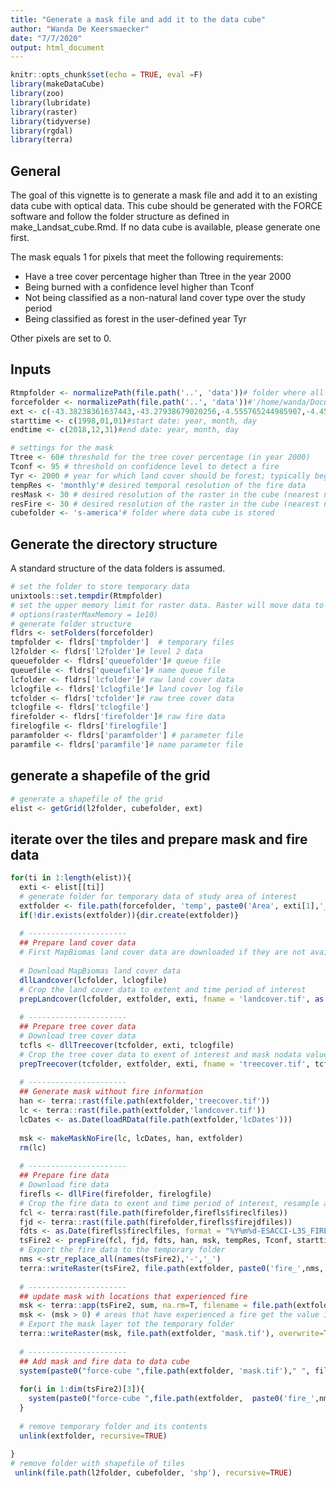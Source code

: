 ```yaml
---
title: "Generate a mask file and add it to the data cube"
author: "Wanda De Keersmaecker"
date: "7/7/2020"
output: html_document
---
```


```r
knitr::opts_chunk$set(echo = TRUE, eval =F)
library(makeDataCube)
library(zoo)
library(lubridate)
library(raster)
library(tidyverse)
library(rgdal)
library(terra)
```

## General 
The goal of this vignette is to generate a mask file and add it to an existing data cube with optical data. This cube should be generated with the FORCE software and follow the folder structure as defined in make_Landsat_cube.Rmd. If no data cube is available, please generate one first. 

The mask equals 1 for pixels that meet the following requirements:

- Have a tree cover percentage higher than Ttree in the year 2000
- Being burned with a confidence level higher than Tconf
- Not being classified as a non-natural land cover type over the study period
- Being classified as forest in the user-defined year Tyr

Other pixels are set to 0.

## Inputs
```r
Rtmpfolder <- normalizePath(file.path('..', 'data'))# folder where all temporary R files should be stored Rtmpfolder <- '/project/return/Data/tempR'
forcefolder <- normalizePath(file.path('..', 'data'))#'/home/wanda/Documents/data/force_small'#file.path('..', 'data')#forcefolder <- '/home/wanda/Documents/data/force' forcefolder <- '/project/return/Data/force'
ext <- c(-43.38238361637443,-43.27938679020256,-4.555765244985907,-4.451717415449725)#extent, vector with xmin, xmax, ymin, ymax in degrees
starttime <- c(1998,01,01)#start date: year, month, day
endtime <- c(2018,12,31)#end date: year, month, day

# settings for the mask
Ttree <- 60# threshold for the tree cover percentage (in year 2000)
Tconf <- 95 # threshold on confidence level to detect a fire
Tyr <- 2000 # year for which land cover should be forest; typically beginning of disturbance monitoring period
tempRes <- 'monthly'# desired temporal resolution of the fire data
resMask <- 30 # desired resolution of the raster in the cube (nearest neighbor resampling)
resFire <- 30 # desired resolution of the raster in the cube (nearest neighbor resampling)
cubefolder <- 's-america'# folder where data cube is stored
```

## Generate the directory structure
A standard structure of the data folders is assumed. 

```r
# set the folder to store temporary data
unixtools::set.tempdir(Rtmpfolder)
# set the upper memory limit for raster data. Raster will move data to disk if it exceeds the upper limit (defaults to 100MB). 
# options(rasterMaxMemory = 1e10)
# generate folder structure
fldrs <- setFolders(forcefolder)
tmpfolder <- fldrs['tmpfolder']  # temporary files
l2folder <- fldrs['l2folder']# level 2 data
queuefolder <- fldrs['queuefolder']# queue file
queuefile <- fldrs['queuefile']# name queue file
lcfolder <- fldrs['lcfolder']# raw land cover data
lclogfile <- fldrs['lclogfile']# land cover log file
tcfolder <- fldrs['tcfolder']# raw tree cover data
tclogfile <- fldrs['tclogfile']
firefolder <- fldrs['firefolder']# raw fire data
firelogfile <- fldrs['firelogfile']
paramfolder <- fldrs['paramfolder'] # parameter file
paramfile <- fldrs['paramfile']# name parameter file
```

## generate a shapefile of the grid

```r
# generate a shapefile of the grid
elist <- getGrid(l2folder, cubefolder, ext)
```

## iterate over the tiles and prepare mask and fire data
```r
for(ti in 1:length(elist)){
  exti <- elist[[ti]]
  # generate folder for temporary data of study area of interest
  extfolder <- file.path(forcefolder, 'temp', paste0('Area', exti[1],'_', exti[2],'_', exti[3],'_', exti[4]))
  if(!dir.exists(extfolder)){dir.create(extfolder)}
  
  # ----------------------
  ## Prepare land cover data
  # First MapBiomas land cover data are downloaded if they are not available yet. Then the land cover data are cropped to the extent of the study area, and the study period of interest. Currently, MapBiomas data are only available for the years 1985 - 2018.
  
  # Download MapBiomas land cover data
  dllLandcover(lcfolder, lclogfile)
  # Crop the land cover data to extent and time period of interest 
  prepLandcover(lcfolder, extfolder, exti, fname = 'landcover.tif', as.Date(paste0(starttime[1],'-',starttime[2],'-',starttime[3])), as.Date(paste0(endtime[1],'-',endtime[2],'-',endtime[3])))
  
  # ----------------------
  ## Prepare tree cover data
  # Download tree cover data
  tcfls <- dllTreecover(tcfolder, exti, tclogfile)
  # Crop the tree cover data to exent of interest and mask nodata values
  prepTreecover(tcfolder, extfolder, exti, fname = 'treecover.tif', tcfls$hanfiles, tcfls$hanmaskfiles)
  
  # ----------------------
  ## Generate mask without fire information
  han <- terra::rast(file.path(extfolder,'treecover.tif'))
  lc <- terra::rast(file.path(extfolder,'landcover.tif'))
  lcDates <- as.Date(loadRData(file.path(extfolder,'lcDates')))
  
  msk <- makeMaskNoFire(lc, lcDates, han, extfolder)
  rm(lc)
  
  # ----------------------
  ## Prepare fire data
  # Download fire data
  firefls <- dllFire(firefolder, firelogfile)
  # Crop the fire data to exent and time period of interest, resample and generate a binary time series (1 = fire, 0 = no fire) at the temporal resolution of interest
  fcl <- terra:rast(file.path(firefolder,firefls$fireclfiles))
  fjd <- terra::rast(file.path(firefolder,firefls$firejdfiles))
  fdts <- as.Date(firefls$fireclfiles, format = "%Y%m%d-ESACCI-L3S_FIRE-BA-MODIS-AREA_2-fv5.1-CL.tif")
  tsFire2 <- prepFire(fcl, fjd, fdts, han, msk, tempRes, Tconf, starttime, endtime, extfolder)
  # Export the fire data to the temporary folder
  nms <-str_replace_all(names(tsFire2),'-','_')
  terra::writeRaster(tsFire2, file.path(extfolder, paste0('fire_',nms,'.tif')), bylayer=TRUE, overwrite=TRUE)
  
  # ----------------------
  ## update mask with locations that experienced fire
  msk <- terra::app(tsFire2, sum, na.rm=T, filename = file.path(extfolder, 'fresum.tif'), overwrite=T)
  msk <- (msk > 0) # areas that have experienced a fire get the value 1, other areas the value 0
  # Export the mask layer tot the temporary folder
  terra::writeRaster(msk, file.path(extfolder, 'mask.tif'), overwrite=TRUE)
  
  # ----------------------
  ## Add mask and fire data to data cube
  system(paste0("force-cube ",file.path(extfolder, 'mask.tif')," ", file.path(l2folder, cubefolder)," near ", resMask), intern = TRUE, ignore.stderr = TRUE)
  
  for(i in 1:dim(tsFire2)[3]){
    system(paste0("force-cube ",file.path(extfolder,  paste0('fire_',nms[i],'.tif'))," ", file.path(l2folder, cubefolder)," near ", resFire), intern = TRUE, ignore.stderr = TRUE)
  }
  
  # remove temporary folder and its contents
  unlink(extfolder, recursive=TRUE)
  
}
# remove folder with shapefile of tiles
 unlink(file.path(l2folder, cubefolder, 'shp'), recursive=TRUE)
```
